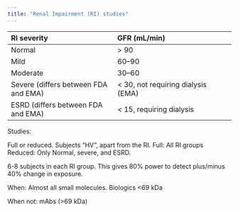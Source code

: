 ```yaml
---
title: "Renal Impairment (RI) studies"
---
```


:::{.callout-caution title="Under construction"}
:::

| RI severity | GFR (mL/min) |
| :---------- | :----------- |
| Normal      | > 90         |
| Mild        | 60--90       |
| Moderate    | 30--60       |
| Severe (differs between FDA and EMA)| < 30, not requiring dialysis (EMA)|
| ESRD (differs between FDA and EMA)| < 15, requiring dialysis|

Studies:

Full or reduced.
Subjects "HV", apart from the RI.
Full: All RI groups
Reduced: Only Normal, severe, and ESRD.

6-8 subjects in each RI group.
This gives 80% power to detect plus/minus 40% change in exposure.

When:
Almost all small molecules.
Biologics <69 kDa

When not:
mAbs (>69 kDa)
